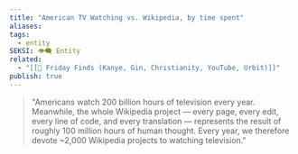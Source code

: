 ```yaml
---
title: "American TV Watching vs. Wikipedia, by time spent"
aliases: 
tags:
  - entity
SEKSI: 👁️‍🗨️ Entity
related:
  - "[[📰 Friday Finds (Kanye, Gin, Christianity, YouTube, Urbit)]]"
publish: true
---
```



> "Americans watch 200 billion hours of television every year. Meanwhile, the whole Wikipedia project — every page, every edit, every line of code, and every translation — represents the result of roughly 100 million hours of human thought. Every year, we therefore devote ~2,000 Wikipedia projects to watching television."
